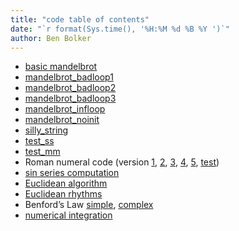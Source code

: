 ```yaml
---
title: "code table of contents"
date: "`r format(Sys.time(), '%H:%M %d %B %Y ')`"
author: Ben Bolker
---
```


* [basic mandelbrot](mandelbrot.py)
* [mandelbrot_badloop1](mandelbrot_badloop1.py)
* [mandelbrot_badloop2](mandelbrot_badloop2.py)
* [mandelbrot_badloop3](mandelbrot_badloop3.py)
* [mandelbrot_infloop](mandelbrot_infloop.py)
* [mandelbrot_noinit](mandelbrot_noinit.py)
* [silly_string](silly_string.py)
* [test_ss](test_ss.py)
* [test_mm](test_mm.py)
* Roman numeral code (version [1](roman1.py), [2](roman2.py), [3](roman3.py), [4](roman4.py), [5](roman5.py), [test](test_roman.py))
* [sin series computation](sinseries.py)
* [Euclidean algorithm](eucalg.py)
* [Euclidean rhythms](eucrhythm.py)
* Benford's Law [simple](benford2.py), [complex](benford.py)
* [numerical integration](integrate.py)
